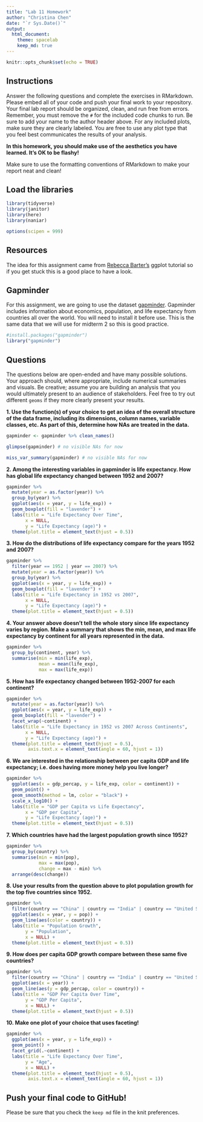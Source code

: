 ```yaml
---
title: "Lab 11 Homework"
author: "Christina Chen"
date: "`r Sys.Date()`"
output:
  html_document: 
    theme: spacelab
    keep_md: true
---
```


```r
knitr::opts_chunk$set(echo = TRUE)
```

## Instructions
Answer the following questions and complete the exercises in RMarkdown. Please embed all of your code and push your final work to your repository. Your final lab report should be organized, clean, and run free from errors. Remember, you must remove the `#` for the included code chunks to run. Be sure to add your name to the author header above. For any included plots, make sure they are clearly labeled. You are free to use any plot type that you feel best communicates the results of your analysis.  

**In this homework, you should make use of the aesthetics you have learned. It's OK to be flashy!**

Make sure to use the formatting conventions of RMarkdown to make your report neat and clean!  

## Load the libraries
```r
library(tidyverse)
library(janitor)
library(here)
library(naniar)
``` 

```r
options(scipen = 999)
```

## Resources
The idea for this assignment came from [Rebecca Barter's](http://www.rebeccabarter.com/blog/2017-11-17-ggplot2_tutorial/) ggplot tutorial so if you get stuck this is a good place to have a look.  

## Gapminder
For this assignment, we are going to use the dataset [gapminder](https://cran.r-project.org/web/packages/gapminder/index.html). Gapminder includes information about economics, population, and life expectancy from countries all over the world. You will need to install it before use. This is the same data that we will use for midterm 2 so this is good practice.
```r
#install.packages("gapminder")
library("gapminder")
```

## Questions
The questions below are open-ended and have many possible solutions. Your approach should, where appropriate, include numerical summaries and visuals. Be creative; assume you are building an analysis that you would ultimately present to an audience of stakeholders. Feel free to try out different `geoms` if they more clearly present your results.  

**1. Use the function(s) of your choice to get an idea of the overall structure of the data frame, including its dimensions, column names, variable classes, etc. As part of this, determine how NAs are treated in the data.**  

```r
gapminder <- gapminder %>% clean_names()
```

```r
glimpse(gapminder) # no visible NAs for now
```

```r
miss_var_summary(gapminder) # no visible NAs for now
```

**2. Among the interesting variables in gapminder is life expectancy. How has global life expectancy changed between 1952 and 2007?**

```r
gapminder %>%
  mutate(year = as.factor(year)) %>% 
  group_by(year) %>% 
  ggplot(aes(x = year, y = life_exp)) +
  geom_boxplot(fill = "lavender") +
  labs(title = "Life Expectancy Over Time",
       x = NULL,
       y = "Life Expectancy (age)") +
  theme(plot.title = element_text(hjust = 0.5))
```

**3. How do the distributions of life expectancy compare for the years 1952 and 2007?**

```r
gapminder %>%
  filter(year == 1952 | year == 2007) %>% 
  mutate(year = as.factor(year)) %>% 
  group_by(year) %>% 
  ggplot(aes(x = year, y = life_exp)) +
  geom_boxplot(fill = "lavender") +
  labs(title = "Life Expectancy in 1952 vs 2007",
       x = NULL,
       y = "Life Expectancy (age)") +
  theme(plot.title = element_text(hjust = 0.5))
```

**4. Your answer above doesn't tell the whole story since life expectancy varies by region. Make a summary that shows the min, mean, and max life expectancy by continent for all years represented in the data.**

```r
gapminder %>%
  group_by(continent, year) %>%
  summarise(min = min(life_exp),
            mean = mean(life_exp),
            max = max(life_exp))
```

**5. How has life expectancy changed between 1952-2007 for each continent?**

```r
gapminder %>%
  mutate(year = as.factor(year)) %>% 
  ggplot(aes(x = year, y = life_exp)) +
  geom_boxplot(fill = "lavender") +
  facet_wrap(~continent) +
  labs(title = "Life Expectancy in 1952 vs 2007 Across Continents",
       x = NULL,
       y = "Life Expectancy (age)") +
  theme(plot.title = element_text(hjust = 0.5),
        axis.text.x = element_text(angle = 60, hjust = 1))
```

**6. We are interested in the relationship between per capita GDP and life expectancy; i.e. does having more money help you live longer?**

```r
gapminder %>%
  ggplot(aes(x = gdp_percap, y = life_exp, color = continent)) +
  geom_point() +
  geom_smooth(method = lm, color = "black") +
  scale_x_log10() +
  labs(title = "GDP per Capita vs Life Expectancy",
       x = "GDP per Capita",
       y = "Life Expectancy (age)") +
  theme(plot.title = element_text(hjust = 0.5))
```

**7. Which countries have had the largest population growth since 1952?**

```r
gapminder %>%
  group_by(country) %>%
  summarise(min = min(pop),
            max = max(pop),
            change = max - min) %>%
  arrange(desc(change))
```

**8. Use your results from the question above to plot population growth for the top five countries since 1952.**

```r
gapminder %>%
  filter(country == "China" | country == "India" | country == "United States" | country == "Indonesia" | country == "Brazil") %>%
  ggplot(aes(x = year, y = pop)) +
  geom_line(aes(color = country)) +
  labs(title = "Population Growth",
       y = "Population",
       x = NULL) +
  theme(plot.title = element_text(hjust = 0.5))
```

**9. How does per capita GDP growth compare between these same five countries?**

```r
gapminder %>%
  filter(country == "China" | country == "India" | country == "United States" | country == "Indonesia" | country == "Brazil") %>%
  ggplot(aes(x = year)) +
  geom_line(aes(y = gdp_percap, color = country)) +
  labs(title = "GDP Per Capita Over Time",
       y = "GDP Per Capita",
       x = NULL) +
  theme(plot.title = element_text(hjust = 0.5))
```

**10. Make one plot of your choice that uses faceting!**

```r
gapminder %>%
  ggplot(aes(x = year, y = life_exp)) +
  geom_point() +
  facet_grid(.~continent) +
  labs(title = "Life Expectancy Over Time",
       y = "Age",
       x = NULL) +
  theme(plot.title = element_text(hjust = 0.5),
        axis.text.x = element_text(angle = 60, hjust = 1))
```

## Push your final code to GitHub!
Please be sure that you check the `keep md` file in the knit preferences. 